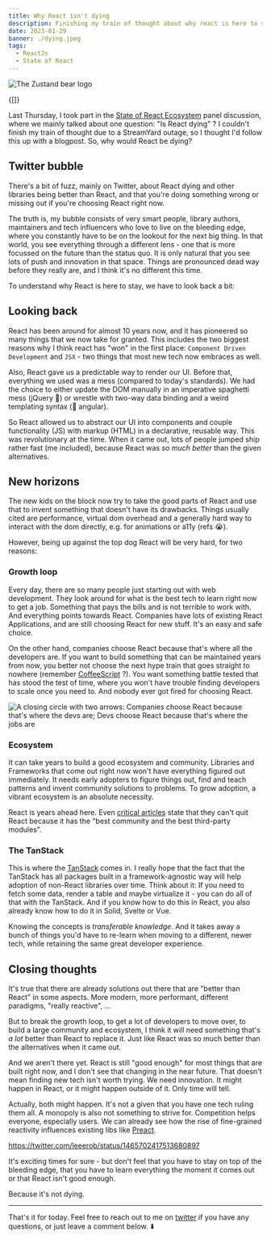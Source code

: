 ```yaml
---
title: Why React isn't dying
description: Finishing my train of thought about why react is here to stay (for now).
date: 2023-01-29
banner: ./dying.jpeg
tags:
  - ReactJs
  - State of React
---
```



<img src="./dying.jpeg" alt="The Zustand bear logo" />

<Attribution
  name="Silvestri Matteo"
  url="https://unsplash.com/@silvestrimatteo"
/>

<Translations>{[]}</Translations>

Last Thursday, I took part in the [State of React Ecosystem](https://www.youtube.com/watch?v=_nGuk2Gs2oc) panel discussion, where we mainly talked about one question: "Is React dying" ? I couldn't finish my train of thought due to a StreamYard outage, so I thought I'd follow this up with a blogpost. So, why would React be dying?

## Twitter bubble

There's a bit of fuzz, mainly on Twitter, about React dying and other libraries being better than React, and that you're doing something wrong or missing out if you're choosing React right now.

The truth is, my bubble consists of very smart people, library authors, maintainers and tech influencers who love to live on the bleeding edge, where you constantly have to be on the lookout for the next big thing. In that world, you see everything through a different lens - one that is more focussed on the future than the status quo. It is only natural that you see lots of push and innovation in that space. Things are pronounced dead way before they really are, and I think it's no different this time.

To understand why React is here to stay, we have to look back a bit:

## Looking back

React has been around for almost 10 years now, and it has pioneered so many things that we now take for granted. This includes the two biggest reasons why I think react has "won" in the first place: `Component Driven Development` and `JSX` - two things that most new tech now embraces as well.

Also, React gave us a predictable way to render our UI. Before that, everything we used was a mess (compared to today's standards). We had the choice to either update the DOM manually in an imperative spaghetti mess (jQuery 👀) or wrestle with two-way data binding and a weird templating syntax (👋 angular).

So React allowed us to abstract our UI into components and couple functionality (JS) with markup (HTML) in a declarative, reusable way. This was revolutionary at the time. When it came out, lots of people jumped ship rather fast (me included), because React was _so much better_ than the given alternatives.

## New horizons

The new kids on the block now try to take the good parts of React and use that to invent something that doesn't have its drawbacks. Things usually cited are performance, virtual dom overhead and a generally hard way to interact with the dom directly, e.g. for animations or a11y (refs 😭).

However, being up against the top dog React will be very hard, for two reasons:

### Growth loop

Every day, there are so many people just starting out with web development. They look around for what is the best tech to learn right now to get a job. Something that pays the bills and is not terrible to work with. And everything points towards React. Companies have lots of existing React Applications, and are still choosing React for new stuff. It's an easy and safe choice.

On the other hand, companies choose React because that's where all the developers are. If you want to build something that can be maintained years from now, you better not choose the next hype train that goes straight to nowhere (remember [CoffeeScript](https://coffeescript.org/) ?). You want something battle tested that has stood the test of time, where you won't have trouble finding developers to scale once you need to. And nobody ever got fired for choosing React.

<img
  alt="A closing circle with two arrows: Companies choose React because that's where the devs are; Devs choose React because that's where the jobs are"
  src="./growth-loop.png"
/>

### Ecosystem

It can take years to build a good ecosystem and community. Libraries and Frameworks that come out right now won't have everything figured out immediately. It needs early adopters to figure things out, find and teach patterns and invent community solutions to problems. To grow adoption, a vibrant ecosystem is an absolute necessity.

React is years ahead here. Even [critical articles](https://marmelab.com/blog/2022/09/20/react-i-love-you.html#i-cant-quit-you-baby) state that they can't quit React because it has the "best community and the best third-party modules".

### The TanStack

This is where the [TanStack](https://tanstack.com/) comes in. I really hope that the fact that the TanStack has all packages built in a framework-agnostic way will help adoption of non-React libraries over time. Think about it: If you need to fetch some data, render a table and maybe virtualize it - you can do all of that with the TanStack. And if you know how to do this in React, you also already know how to do it in Solid, Svelte or Vue.

Knowing the concepts is _transferable knowledge_. And it takes away a bunch of things you'd have to re-learn when moving to a different, newer tech, while retaining the same great developer experience.

## Closing thoughts

It's true that there are already solutions out there that are "better than React" in some aspects. More modern, more performant, different paradigms, "really reactive", ...

But to break the growth loop, to get a lot of developers to move over, to build a large community and ecosystem, I think it will need something that's _a lot_ better than React to replace it. Just like React was so much better than the alternatives when it came out.

And we aren't there yet. React is still "good enough" for most things that are built right now, and I don't see that changing in the near future. That doesn't mean finding new tech isn't worth trying. We need innovation. It might happen in React, or it might happen outside of it. Only time will tell.

Actually, both might happen. It's not a given that you have one tech ruling them all. A monopoly is also not something to strive for. Competition helps everyone, especially users. We can already see how the rise of fine-grained reactivity influences existing libs like [Preact](https://preactjs.com/guide/v10/signals/).

https://twitter.com/leeerob/status/1465702417513680897

It's exciting times for sure - but don't feel that you have to stay on top of the bleeding edge, that you have to learn everything the moment it comes out or that React isn't good enough.

Because it's not dying.

---

That's it for today. Feel free to reach out to me on [twitter](https://twitter.com/tkdodo)
if you have any questions, or just leave a comment below. ⬇️

<Comments />
